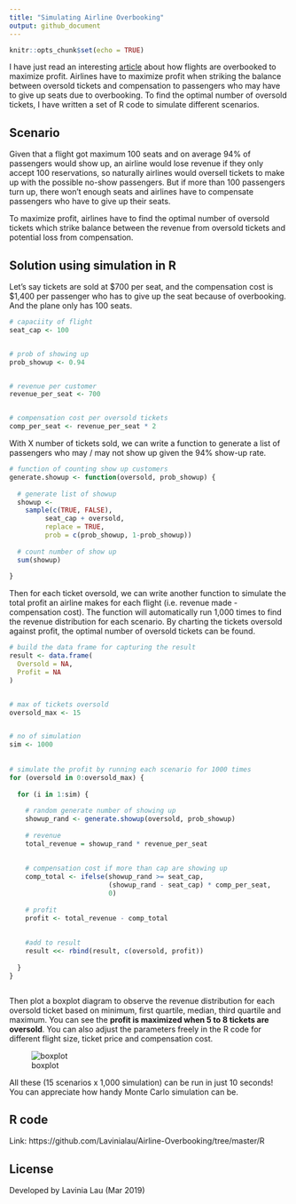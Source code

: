 ```yaml
---
title: "Simulating Airline Overbooking"
output: github_document
---
```


```r
knitr::opts_chunk$set(echo = TRUE)
```

I have just read an interesting [article](https://www.cbc.ca/news/business/airline-passengers-bumping-overbooking-united-1.4065603) about how flights are overbooked to maximize profit. Airlines have to maximize profit when striking the balance between oversold tickets and compensation to passengers who may have to give up seats due to overbooking. To find the optimal number of oversold tickets, I have written a set of R code to simulate different scenarios.

## Scenario

Given that a flight got maximum 100 seats and on average 94% of passengers would show up, an airline would lose revenue if they only accept 100 reservations, so naturally airlines would oversell tickets to make up with the possible no-show passengers. But if more than 100 passengers turn up, there won't enough seats and airlines have to compensate passengers who have to give up their seats. 

To maximize profit, airlines have to find the optimal number of oversold tickets which strike balance between the revenue from oversold tickets and potential loss from compensation.


## Solution using simulation in R

Let's say tickets are sold at $700 per seat, and the compensation cost is $1,400 per passenger who has to give up the seat because of overbooking. And the plane only has 100 seats.

```r

# capaciity of flight
seat_cap <- 100


# prob of showing up
prob_showup <- 0.94


# revenue per customer
revenue_per_seat <- 700


# compensation cost per oversold tickets
comp_per_seat <- revenue_per_seat * 2


```

With X number of tickets sold, we can write a function to generate a list of passengers who may / may not show up given the 94% show-up rate. 

```r

# function of counting show up customers
generate.showup <- function(oversold, prob_showup) {
  
  # generate list of showup
  showup <- 
    sample(c(TRUE, FALSE),
         seat_cap + oversold,
         replace = TRUE,
         prob = c(prob_showup, 1-prob_showup))
  
  # count number of show up
  sum(showup)
  
}

```


Then for each ticket oversold, we can write another function to simulate the total profit an airline makes for each flight (i.e. revenue made - compensation cost). The function will automatically run 1,000 times to find the revenue distribution for each scenario. By charting the tickets oversold against profit, the optimal number of oversold tickets can be found.

```r

# build the data frame for capturing the result
result <- data.frame(
  Oversold = NA,
  Profit = NA
)


# max of tickets oversold
oversold_max <- 15


# no of simulation
sim <- 1000
 
 
# simulate the profit by running each scenario for 1000 times
for (oversold in 0:oversold_max) {
  
  for (i in 1:sim) {
    
    # random generate number of showing up
    showup_rand <- generate.showup(oversold, prob_showup)
    
    # revenue
    total_revenue = showup_rand * revenue_per_seat
    
    
    # compensation cost if more than cap are showing up
    comp_total <- ifelse(showup_rand >= seat_cap,
                         (showup_rand - seat_cap) * comp_per_seat,
                         0)
    
    # profit
    profit <- total_revenue - comp_total
    
    
    #add to result
    result <<- rbind(result, c(oversold, profit))
    
  }
}



```


Then plot a boxplot diagram to observe the revenue distribution for each oversold ticket based on minimum, first quartile, median, third quartile and maximum. You can see the <b>profit is maximized when 5 to 8 tickets are oversold</b>. You can also adjust the parameters freely in the R code for different flight size, ticket price and compensation cost.

![boxplot](image/Rplot.png)


All these (15 scenarios x 1,000 simulation) can be run in just 10 seconds! You can appreciate how handy Monte Carlo simulation can be.

## R code
Link: https://github.com/Lavinialau/Airline-Overbooking/tree/master/R


## License
Developed by Lavinia Lau (Mar 2019)









